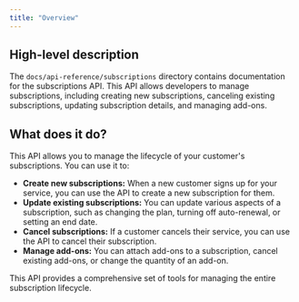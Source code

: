 ```yaml
---
title: "Overview"
---
```


## High-level description
The `docs/api-reference/subscriptions` directory contains documentation for the subscriptions API. This API allows developers to manage subscriptions, including creating new subscriptions, canceling existing subscriptions, updating subscription details, and managing add-ons.

## What does it do?
This API allows you to manage the lifecycle of your customer's subscriptions. You can use it to:

* **Create new subscriptions:** When a new customer signs up for your service, you can use the API to create a new subscription for them.
* **Update existing subscriptions:** You can update various aspects of a subscription, such as changing the plan, turning off auto-renewal, or setting an end date.
* **Cancel subscriptions:** If a customer cancels their service, you can use the API to cancel their subscription.
* **Manage add-ons:** You can attach add-ons to a subscription, cancel existing add-ons, or change the quantity of an add-on.

This API provides a comprehensive set of tools for managing the entire subscription lifecycle.
